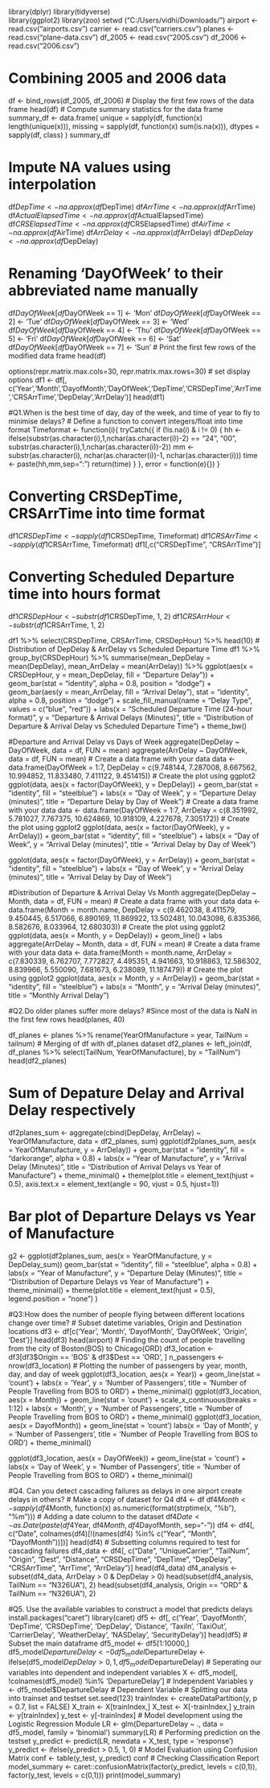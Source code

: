 library(dplyr)
library(tidyverse)  
library(ggplot2)
library(zoo)
setwd ("C:/Users/vidhi/Downloads/")
airport <- read.csv("airports.csv")
carrier <- read.csv("carriers.csv")
planes <- read.csv("plane-data.csv")
df_2005 <- read.csv("2005.csv")
df_2006 <- read.csv("2006.csv")

# Combining 2005 and 2006 data
df <- bind_rows(df_2005, df_2006)
# Display the first few rows of the data frame
head(df)
# Compute summary statistics for the data frame
summary_df <- data.frame(
  unique = sapply(df, function(x) length(unique(x))),
  missing = sapply(df, function(x) sum(is.na(x))),
  dtypes = sapply(df, class)
)
summary_df

# Impute NA values using interpolation
df$DepTime <- na.approx(df$DepTime)
df$ArrTime <- na.approx(df$ArrTime)
df$ActualElapsedTime <- na.approx(df$ActualElapsedTime)
df$CRSElapsedTime <- na.approx(df$CRSElapsedTime)
df$AirTime <- na.approx(df$AirTime)
df$ArrDelay <- na.approx(df$ArrDelay)
df$DepDelay <- na.approx(df$DepDelay)

# Renaming 'DayOfWeek' to their abbreviated name manually 
df$DayOfWeek[df$DayOfWeek == 1] <- 'Mon'
df$DayOfWeek[df$DayOfWeek == 2] <- 'Tue'
df$DayOfWeek[df$DayOfWeek == 3] <- 'Wed'
df$DayOfWeek[df$DayOfWeek == 4] <- 'Thu'
df$DayOfWeek[df$DayOfWeek == 5] <- 'Fri'
df$DayOfWeek[df$DayOfWeek == 6] <- 'Sat'
df$DayOfWeek[df$DayOfWeek == 7] <- 'Sun'
# Print the first few rows of the modified data frame
head(df)

options(repr.matrix.max.cols=30, repr.matrix.max.rows=30) # set display options
df1 <- df[, c('Year','Month','DayofMonth','DayOfWeek','DepTime','CRSDepTime','ArrTime','CRSArrTime','DepDelay','ArrDelay')]
head(df1)

#Q1.When is the best time of day, day of the week, and time of year to fly to minimise delays?
# Define a function to convert integers/float into time format
Timeformat <- function(i){
  tryCatch({
    if (!is.na(i) & i != 0) {
      hh <- ifelse(substr(as.character(i),1,nchar(as.character(i))-2) == "24", "00", 
                   substr(as.character(i),1,nchar(as.character(i))-2))
      mm <- substr(as.character(i), nchar(as.character(i))-1, nchar(as.character(i)))
      time <- paste(hh,mm,sep=":")
      return(time)
    }
  }, error = function(e){})
}

# Converting CRSDepTime, CRSArrTime into time format
df1$CRSDepTime <- sapply(df1$CRSDepTime, Timeformat)
df1$CRSArrTime <- sapply(df1$CRSArrTime, Timeformat)
df1[,c("CRSDepTime", "CRSArrTime")]


# Converting Scheduled Departure time into hours format
df1$CRSDepHour <- substr(df1$CRSDepTime, 1, 2)
df1$CRSArrHour <- substr(df1$CRSArrTime, 1, 2)

df1 %>%
  select(CRSDepTime, CRSArrTime, CRSDepHour) %>%
  head(10)
# Distribution of DepDelay & ArrDelay vs Scheduled Departure Time
df1 %>%
  group_by(CRSDepHour) %>%
  summarise(mean_DepDelay = mean(DepDelay),
            mean_ArrDelay = mean(ArrDelay)) %>%
  ggplot(aes(x = CRSDepHour, y = mean_DepDelay, fill = "Departure Delay")) +
  geom_bar(stat = "identity", alpha = 0.8, position = "dodge") +
  geom_bar(aes(y = mean_ArrDelay, fill = "Arrival Delay"), 
           stat = "identity", alpha = 0.8, position = "dodge") +
  scale_fill_manual(name = "Delay Type", values = c("blue", "red")) +
  labs(x = "Scheduled Departure Time (24-hour format)", 
       y = "Departure & Arrival Delays (Minutes)",
       title = "Distribution of Departure & Arrival Delay vs Scheduled Departure Time") +
  theme_bw()
  
#Departure and Arrival Delay vs Days of Week
aggregate(DepDelay ~ DayOfWeek, data = df, FUN = mean)
aggregate(ArrDelay ~ DayOfWeek, data = df, FUN = mean)
# Create a data frame with your data
data <- data.frame(DayOfWeek = 1:7, DepDelay = c(9.748144, 7.287008, 8.667562, 10.994852, 11.833480, 7.411122, 9.451415))
# Create the plot using ggplot2
ggplot(data, aes(x = factor(DayOfWeek), y = DepDelay)) +
  geom_bar(stat = "identity", fill = "steelblue") +
  labs(x = "Day of Week", y = "Departure Delay (minutes)", title = "Departure Delay by Day of Week")
# Create a data frame with your data
data <- data.frame(DayOfWeek = 1:7, ArrDelay = c(8.351992, 5.781027, 7.767375, 10.624869, 10.918109, 4.227678, 7.305172))
# Create the plot using ggplot2
ggplot(data, aes(x = factor(DayOfWeek), y = ArrDelay)) +
  geom_bar(stat = "identity", fill = "steelblue") +
  labs(x = "Day of Week", y = "Arrival Delay (minutes)", title = "Arrival Delay by Day of Week")
  
ggplot(data, aes(x = factor(DayOfWeek), y = ArrDelay)) +
  geom_bar(stat = "identity", fill = "steelblue") +
  labs(x = "Day of Week", y = "Arrival Delay (minutes)", title = "Arrival Delay by Day of Week")

#Distribution of Departure & Arrival Delay Vs Month
aggregate(DepDelay ~ Month, data = df, FUN = mean)
# Create a data frame with your data
data <- data.frame(Month = month.name, DepDelay = c(9.462038, 8.411579, 9.450445, 6.517066, 6.890169, 11.869922, 13.502481, 10.043098, 6.835366, 8.582676, 8.033964, 12.680303))
# Create the plot using ggplot2
ggplot(data, aes(x = Month, y = DepDelay)) +
  geom_line() +
  labs
aggregate(ArrDelay ~ Month, data = df, FUN = mean)
# Create a data frame with your data
data <- data.frame(Month = month.name, ArrDelay = c(7.830339, 6.762707, 7.772827, 4.495351, 4.941663, 10.918863, 12.586302, 8.839966, 5.550090, 7.681673, 6.238089, 11.187479))
# Create the plot using ggplot2
ggplot(data, aes(x = Month, y = ArrDelay)) +
  geom_bar(stat = "identity", fill = "steelblue") +
  labs(x = "Month", y = "Arrival Delay (minutes)", title = "Monthly Arrival Delay")
  
#Q2.Do older planes suffer more delays?
#Since most of the data is NaN in the first few rows
head(planes, 40)

df_planes <- planes %>%
rename(YearOfManufacture = year, TailNum = tailnum)
# Merging of df with df_planes dataset
df2_planes <- left_join(df, df_planes %>% select(TailNum, YearOfManufacture),
by = "TailNum")
head(df2_planes)
  
# Sum of Depature Delay and Arrival Delay respectively
df2planes_sum <- aggregate(cbind(DepDelay, ArrDelay) ~ YearOfManufacture, data = df2_planes, sum)
ggplot(df2planes_sum, aes(x = YearOfManufacture, y = ArrDelay)) +
  geom_bar(stat = "identity", fill = "darkorange", alpha = 0.8) +
  labs(x = "Year of Manufacture", y = "Arrival Delay (Minutes)", 
       title = "Distribution of Arrival Delays vs Year of Manufacture") +
  theme_minimal() +
theme(plot.title = element_text(hjust = 0.5), axis.text.x = element_text(angle = 90, vjust = 0.5, hjust=1))

# Bar plot of Departure Delays vs Year of Manufacture
g2 <- ggplot(df2planes_sum, aes(x = YearOfManufacture, y = DepDelay_sum)) 
  geom_bar(stat = "identity", fill = "steelblue", alpha = 0.8) +
  labs(x = "Year of Manufacture", y = "Departure Delay (Minutes)", 
       title = "Distribution of Departure Delays vs Year of Manufacture") +
  theme_minimal() +
theme(plot.title = element_text(hjust = 0.5), legend.position = "none")
)
  
#Q3:How does the number of people flying between different locations change over time?
# Subset datetime variables, Origin and Destination locations
df3 <- df[c('Year', 'Month', 'DayofMonth', 'DayOfWeek', 'Origin', 'Dest')]
head(df3)
head(airport)
# Finding the count of people travelling from the city of Boston(BOS) to Chicago(ORD)
df3_location <- df3[df3$Origin == 'BOS' & df3$Dest == 'ORD', ]
n_passengers <- nrow(df3_location)
# Plotting the number of passengers by year, month, day, and day of week
ggplot(df3_location, aes(x = Year)) +
  geom_line(stat = 'count') +
  labs(x = 'Year', y = 'Number of Passengers', title = 'Number of People Travelling from BOS to ORD') +
  theme_minimal()
ggplot(df3_location, aes(x = Month)) +
  geom_line(stat = 'count') +
  scale_x_continuous(breaks = 1:12) +
  labs(x = 'Month', y = 'Number of Passengers', title = 'Number of People Travelling from BOS to ORD') +
  theme_minimal()
ggplot(df3_location, aes(x = DayofMonth)) +
  geom_line(stat = 'count')
  labs(x = 'Day of Month', y = 'Number of Passengers', title = 'Number of People Travelling from BOS to ORD') +
  theme_minimal()

ggplot(df3_location, aes(x = DayOfWeek)) +
 geom_line(stat = 'count') +
  labs(x = 'Day of Week', y = 'Number of Passengers', title = 'Number of People Travelling from BOS to ORD') +
  theme_minimal()

#Q4. Can you detect cascading failures as delays in one airport create delays in others?
# Make a copy of dataset for Q4
df4 <- df
df4$Month <- sapply(df4$Month, function(x) as.numeric(format(strptime(x, "%b"), "%m")))
# Adding a date column to the dataset
df4$Date <- as.Date(paste(df4$Year, df4$Month, df4$DayofMonth, sep="-"))
df4 <- df4[, c("Date", colnames(df4)[!(names(df4) %in% c("Year", "Month", "DayofMonth"))])]
head(df4)
# Subsetting columns required to test for cascading failures
df4_data <- df4[, c("Date", "UniqueCarrier", "TailNum", "Origin", "Dest", "Distance", "CRSDepTime", "DepTime", "DepDelay", "CRSArrTime", "ArrTime", "ArrDelay")]
head(df4_data)
df4_analysis <- subset(df4_data, ArrDelay > 0 & DepDelay > 0)
head(subset(df4_analysis, TailNum == "N326UA"), 2)
head(subset(df4_analysis, Origin == "ORD" & TailNum == "N326UA"), 2)

#Q5. Use the available variables to construct a model that predicts delays
install.packages("caret")
library(caret)
df5 <- df[, c('Year', 'DayofMonth', 'DepTime', 'CRSDepTime', 'DepDelay', 'Distance', 'TaxiIn', 'TaxiOut', 'CarrierDelay', 'WeatherDelay', 'NASDelay', 'SecurityDelay')]
head(df5)
# Subset the main dataframe 
df5_model <- df5[1:10000,]
df5_model$DepartureDelay <- 0
df5_model$DepartureDelay <- ifelse(df5_model$DepDelay > 0, 1, df5_model$DepartureDelay)
# Seperating our variables into dependent and independent variables
X <- df5_model[, !colnames(df5_model) %in% 'DepartureDelay'] # Independent Variables
y <- df5_model$DepartureDelay                                 # Dependent Variable
# Splitting our data into trainset and testset
set.seed(123)
trainIndex <- createDataPartition(y, p = 0.7, list = FALSE)
X_train <- X[trainIndex,]
X_test <- X[-trainIndex,]
y_train <- y[trainIndex]
y_test <- y[-trainIndex]
# Model development using the Logistic Regression Module
LR <- glm(DepartureDelay ~ ., data = df5_model, family = 'binomial')
summary(LR)
# Performing prediction on the testset
y_predict <- predict(LR, newdata = X_test, type = 'response')
y_predict <- ifelse(y_predict > 0.5, 1, 0)
# Model Evaluation using Confusion Matrix
conf <- table(y_test, y_predict)
conf
# Checking Classification Report
model_summary <- caret::confusionMatrix(factor(y_predict, levels = c(0,1)), factor(y_test, levels = c(0,1)))
print(model_summary)
  


  
